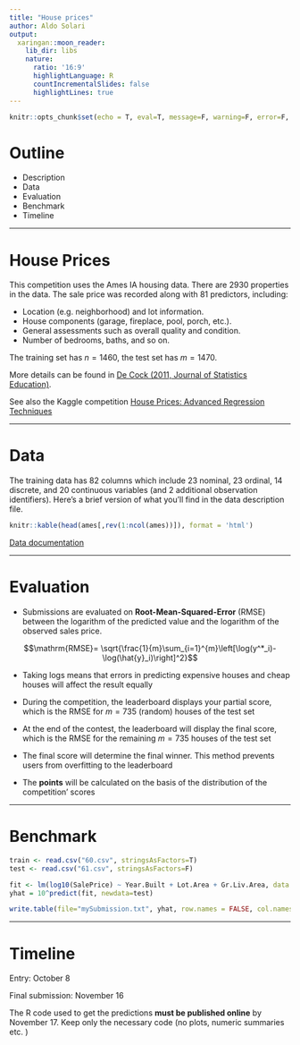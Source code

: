 ```yaml
---
title: "House prices"
author: Aldo Solari
output:
  xaringan::moon_reader:
    lib_dir: libs
    nature:
      ratio: '16:9'
      highlightLanguage: R
      countIncrementalSlides: false
      highlightLines: true   
---
```


```r
knitr::opts_chunk$set(echo = T, eval=T, message=F, warning=F, error=F, comment=NA, cache=T, R.options=list(width=220))
```

# Outline

* Description
* Data
* Evaluation
* Benchmark
* Timeline


---

# House Prices

This competition uses the Ames IA housing data. There are 2930 properties in the data. The sale price was recorded along with 81 predictors, including:

* Location (e.g. neighborhood) and lot information.
* House components (garage, fireplace, pool, porch, etc.).
* General assessments such as overall quality and condition.
* Number of bedrooms, baths, and so on. 

The training set has $n=1460$, the test set has $m=1470$.

More details can be found in [De Cock (2011, Journal of Statistics Education)](http://ww2.amstat.org/publications/jse/v19n3/decock.pdf).

See also the Kaggle competition [House Prices: Advanced Regression Techniques](https://www.kaggle.com/c/house-prices-advanced-regression-techniques)

---


# Data

The training data has 82 columns which include 23 nominal, 23 ordinal, 14 discrete, and 20 continuous variables (and 2 additional observation identifiers). Here’s a brief version of what you’ll find in the data description file.

```r
knitr::kable(head(ames[,rev(1:ncol(ames))]), format = 'html')
```

[Data documentation](http://bee-fore.s3-eu-west-1.amazonaws.com/datasets/62.txt)

---

# Evaluation

* Submissions are evaluated on __Root-Mean-Squared-Error__ (RMSE) between the logarithm of the predicted value and the logarithm of the observed sales price. 

$$\mathrm{RMSE}= \sqrt{\frac{1}{m}\sum_{i=1}^{m}\left[\log(y^*_i)- \log(\hat{y}_i)\right]^2}$$


* Taking logs means that errors in predicting expensive houses and cheap houses will affect the result equally

* During the competition, the leaderboard displays your partial score, which is the RMSE for $m=735$ (random) houses of the test set

* At the end of the contest, the leaderboard will display the final score, which is the RMSE for the remaining $m=735$ houses of the test set

* The final score will determine the final winner. This method prevents users from overfitting to the leaderboard

* The __points__ will be calculated on the basis of the distribution of the competition' scores

---

# Benchmark


```r
train <- read.csv("60.csv", stringsAsFactors=T)
test <- read.csv("61.csv", stringsAsFactors=F)

fit <- lm(log10(SalePrice) ~ Year.Built + Lot.Area + Gr.Liv.Area, data = train)
yhat = 10^predict(fit, newdata=test)

write.table(file="mySubmission.txt", yhat, row.names = FALSE, col.names = FALSE)
```

---

# Timeline

Entry: October 8

Final submission: November 16

The R code used to get the predictions __must be published online__ by November 17. 
Keep only the necessary code (no plots, numeric summaries etc. )





